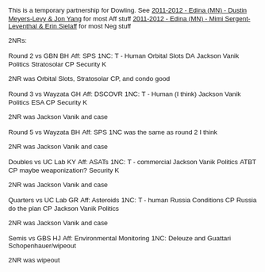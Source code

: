 <span style="font-family: Arial,sans-serif; font-size: 10pt;">This is a temporary partnership for Dowling. See</span>
<span style="background-color: white; font-family: Arial,sans-serif; font-size: 10pt;"><span style="color: blue;">[[debatecoaches/2011-2012 - Edina (MN) - Dustin Meyers-Levy & Jon Yang|2011-2012 - Edina (MN) - Dustin Meyers-Levy & Jon Yang]]</span></span><span style="font-family: Arial,sans-serif; font-size: 10pt;"> for most Aff stuff</span>
<span style="background-color: white; font-family: Arial,sans-serif; font-size: 10pt;"><span style="color: blue;">[[debatecoaches/2011-2012 - Edina (MN) - Mimi Sergent-Leventhal & Erin Sielaff|2011-2012 - Edina (MN) - Mimi Sergent-Leventhal & Erin Sielaff]]</span></span><span style="font-family: Arial,sans-serif; font-size: 10pt;"> for most Neg stuff</span>


<span style="font-family: Arial,sans-serif; font-size: 10pt;">2NRs:</span>

<span style="font-family: Arial,sans-serif; font-size: 10pt;">Round 2 vs GBN BH</span>
<span style="font-family: Arial,sans-serif; font-size: 10pt;">Aff: SPS</span>
<span style="font-family: Arial,sans-serif; font-size: 10pt;">1NC:</span>
<span style="font-family: Arial,sans-serif; font-size: 10pt;">T - Human</span>
<span style="font-family: Arial,sans-serif; font-size: 10pt;">Orbital Slots DA</span>
<span style="font-family: Arial,sans-serif; font-size: 10pt;">Jackson Vanik Politics</span>
<span style="font-family: Arial,sans-serif; font-size: 10pt;">Stratosolar CP</span>
<span style="font-family: Arial,sans-serif; font-size: 10pt;">Security K</span>

<span style="font-family: Arial,sans-serif; font-size: 10pt;">2NR was Orbital Slots, Stratosolar CP, and condo good</span>

<span style="font-family: Arial,sans-serif; font-size: 10pt;">Round 3 vs Wayzata GH</span>
<span style="font-family: Arial,sans-serif; font-size: 10pt;">Aff: DSCOVR</span>
<span style="font-family: Arial,sans-serif; font-size: 10pt;">1NC:</span>
<span style="font-family: Arial,sans-serif; font-size: 10pt;">T - Human (I think)</span>
<span style="font-family: Arial,sans-serif; font-size: 10pt;">Jackson Vanik Politics</span>
<span style="font-family: Arial,sans-serif; font-size: 10pt;">ESA CP</span>
<span style="font-family: Arial,sans-serif; font-size: 10pt;">Security K</span>

<span style="font-family: Arial,sans-serif; font-size: 10pt;">2NR was Jackson Vanik and case</span>

<span style="font-family: Arial,sans-serif; font-size: 10pt;">Round 5 vs Wayzata BH</span>
<span style="font-family: Arial,sans-serif; font-size: 10pt;">Aff: SPS</span>
<span style="font-family: Arial,sans-serif; font-size: 10pt;">1NC was the same as round 2 I think</span>

<span style="font-family: Arial,sans-serif; font-size: 10pt;">2NR was Jackson Vanik and case</span>

<span style="font-family: Arial,sans-serif; font-size: 10pt;">Doubles vs UC Lab KY</span>
<span style="font-family: Arial,sans-serif; font-size: 10pt;">Aff: ASATs</span>
<span style="font-family: Arial,sans-serif; font-size: 10pt;">1NC:</span>
<span style="font-family: Arial,sans-serif; font-size: 10pt;">T - commercial</span>
<span style="font-family: Arial,sans-serif; font-size: 10pt;">Jackson Vanik Politics</span>
<span style="font-family: Arial,sans-serif; font-size: 10pt;">ATBT CP</span>
<span style="font-family: Arial,sans-serif; font-size: 10pt;">maybe weaponization?</span>
<span style="font-family: Arial,sans-serif; font-size: 10pt;">Security K</span>

<span style="font-family: Arial,sans-serif; font-size: 10pt;">2NR was Jackson Vanik and case</span>

<span style="font-family: Arial,sans-serif; font-size: 10pt;">Quarters vs UC Lab GR</span>
<span style="font-family: Arial,sans-serif; font-size: 10pt;">Aff: Asteroids</span>
<span style="font-family: Arial,sans-serif; font-size: 10pt;">1NC:</span>
<span style="font-family: Arial,sans-serif; font-size: 10pt;">T - human</span>
<span style="font-family: Arial,sans-serif; font-size: 10pt;">Russia Conditions CP</span>
<span style="font-family: Arial,sans-serif; font-size: 10pt;">Russia do the plan CP</span>
<span style="font-family: Arial,sans-serif; font-size: 10pt;">Jackson Vanik Politics</span>

<span style="font-family: Arial,sans-serif; font-size: 10pt;">2NR was Jackson Vanik and case</span>

<span style="font-family: Arial,sans-serif; font-size: 10pt;">Semis vs GBS HJ</span>
<span style="font-family: Arial,sans-serif; font-size: 10pt;">Aff: Environmental Monitoring</span>
<span style="font-family: Arial,sans-serif; font-size: 10pt;">1NC:</span>
<span style="font-family: Arial,sans-serif; font-size: 10pt;">Deleuze and Guattari</span>
<span style="font-family: Arial,sans-serif; font-size: 10pt;">Schopenhauer/wipeout</span>

<span style="font-family: Arial,sans-serif; font-size: 10pt;">2NR was wipeout</span>

<span style="font-family: Arial,sans-serif;">
</span>